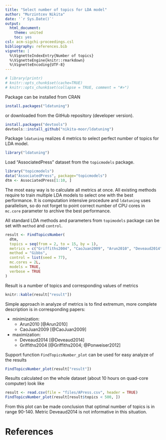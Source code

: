 ```yaml
---
title: "Select number of topics for LDA model"
author: "Murzintcev Nikita"
date: '`r Sys.Date()`'
output:
  html_document:
    theme: united
    toc: yes
csl: acm-sigchi-proceedings.csl
bibliography: references.bib
vignette: |
  %\VignetteIndexEntry{Number of topics}
  %\VignetteEngine{knitr::rmarkdown}
  %\VignetteEncoding{UTF-8}
---
```


```r
# library(printr)
# knitr::opts_chunk$set(cache=TRUE)
# knitr::opts_chunk$set(collapse = TRUE, comment = "#>")
```

Package can be installed from CRAN
```r
install.packages("ldatuning")
```

or downloaded from the GitHub repository (developer version).

```r
install.packages("devtools")
devtools::install_github("nikita-moor/ldatuning")
```

Package `ldatuning` realizes 4 metrics to select perfect number of topics for LDA model.

```r
library("ldatuning")
```

Load "AssociatedPress" dataset from the `topicmodels` package.

```r
library("topicmodels")
data("AssociatedPress", package="topicmodels")
dtm <- AssociatedPress[1:10, ]
```

The most easy way is to calculate all metrics at once. All existing methods require to train multiple LDA models to select one with the best performance. It is computation intensive procedure and `ldatuning` uses parallelism, so do not forget to point correct number of CPU cores in `mc.core` parameter to archive the best performance.

All standard LDA methods and parameters from `topimodels` package can be set with `method` and `control`.

```r
result <- FindTopicsNumber(
  dtm,
  topics = seq(from = 2, to = 15, by = 1),
  metrics = c("Griffiths2004", "CaoJuan2009", "Arun2010", "Deveaud2014"),
  method = "Gibbs",
  control = list(seed = 77),
  mc.cores = 2L,
  models = TRUE,
  verbose = TRUE
)
```

Result is a number of topics and corresponding values of metrics

```r
knitr::kable(result["result"])
```

Simple approach in analyze of metrics is to find extremum, more complete description is in corresponding papers:

* minimization:
    + Arun2010 [@Arun2010]
    + CaoJuan2009 [@CaoJuan2009]

* maximization:
    + Deveaud2014 [@Deveaud2014]
    + Griffiths2004 [@Griffiths2004; @Ponweiser2012]

Support function `FindTopicsNumber_plot` can be used for easy analyze of the results

```r
FindTopicsNumber_plot(result["result"])
```

Results calculated on the whole dataset (about 10 hours on quad-core computer) look like

```r
result <- read.csv(file = "files/APress.csv", header = TRUE)
FindTopicsNumber_plot(result[result$topics < 500, ])
```

From this plot can be made conclusion that optimal number of topics is in range 90-140. Metric Deveaud2014 is not informative in this situation.


# References

